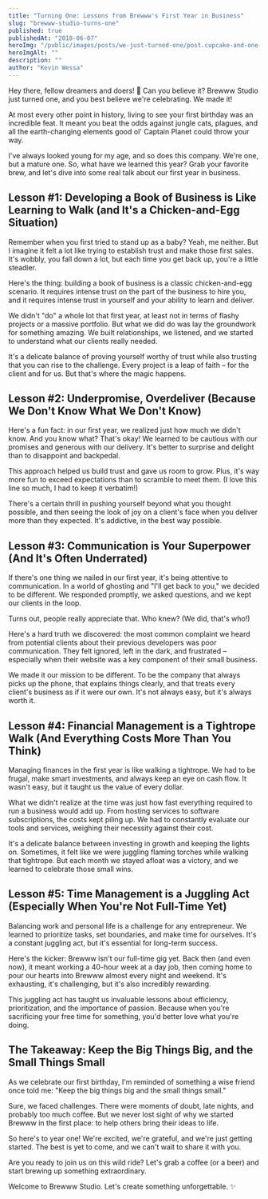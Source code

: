 ```yaml
---
title: "Turning One: Lessons from Brewww's First Year in Business"
slug: "brewww-studio-turns-one"
published: true
publishedAt: "2018-06-07"
heroImg: "/public/images/posts/we-just-turned-one/post.cupcake-and-one-candle.jpeg"
heroImgAlt: ""
description: ""
author: "Kevin Wessa"
---
```


Hey there, fellow dreamers and doers! 👋 Can you believe it? Brewww Studio just turned one, and you best believe we're celebrating. We made it!

At most every other point in history, living to see your first birthday was an incredible feat. It meant you beat the odds against jungle cats, plagues, and all the earth-changing elements good ol' Captain Planet could throw your way.

I've always looked young for my age, and so does this company. We're one, but a mature one. So, what have we learned this year? Grab your favorite brew, and let's dive into some real talk about our first year in business.

## Lesson #1: Developing a Book of Business is Like Learning to Walk (and It's a Chicken-and-Egg Situation)

Remember when you first tried to stand up as a baby? Yeah, me neither. But I imagine it felt a lot like trying to establish trust and make those first sales. It's wobbly, you fall down a lot, but each time you get back up, you're a little steadier.

Here's the thing: building a book of business is a classic chicken-and-egg scenario. It requires intense trust on the part of the business to hire you, and it requires intense trust in yourself and your ability to learn and deliver.

We didn't "do" a whole lot that first year, at least not in terms of flashy projects or a massive portfolio. But what we did do was lay the groundwork for something amazing. We built relationships, we listened, and we started to understand what our clients really needed.

It's a delicate balance of proving yourself worthy of trust while also trusting that you can rise to the challenge. Every project is a leap of faith – for the client and for us. But that's where the magic happens.

## Lesson #2: Underpromise, Overdeliver (Because We Don't Know What We Don't Know)

Here's a fun fact: in our first year, we realized just how much we didn't know. And you know what? That's okay! We learned to be cautious with our promises and generous with our delivery. It's better to surprise and delight than to disappoint and backpedal.

This approach helped us build trust and gave us room to grow. Plus, it's way more fun to exceed expectations than to scramble to meet them. (I love this line so much, I had to keep it verbatim!)

There's a certain thrill in pushing yourself beyond what you thought possible, and then seeing the look of joy on a client's face when you deliver more than they expected. It's addictive, in the best way possible.

## Lesson #3: Communication is Your Superpower (And It's Often Underrated)

If there's one thing we nailed in our first year, it's being attentive to communication. In a world of ghosting and "I'll get back to you," we decided to be different. We responded promptly, we asked questions, and we kept our clients in the loop.

Turns out, people really appreciate that. Who knew? (We did, that's who!)

Here's a hard truth we discovered: the most common complaint we heard from potential clients about their previous developers was poor communication. They felt ignored, left in the dark, and frustrated – especially when their website was a key component of their small business.

We made it our mission to be different. To be the company that always picks up the phone, that explains things clearly, and that treats every client's business as if it were our own. It's not always easy, but it's always worth it.

## Lesson #4: Financial Management is a Tightrope Walk (And Everything Costs More Than You Think)

Managing finances in the first year is like walking a tightrope. We had to be frugal, make smart investments, and always keep an eye on cash flow. It wasn't easy, but it taught us the value of every dollar.

What we didn't realize at the time was just how fast everything required to run a business would add up. From hosting services to software subscriptions, the costs kept piling up. We had to constantly evaluate our tools and services, weighing their necessity against their cost.

It's a delicate balance between investing in growth and keeping the lights on. Sometimes, it felt like we were juggling flaming torches while walking that tightrope. But each month we stayed afloat was a victory, and we learned to celebrate those small wins.

## Lesson #5: Time Management is a Juggling Act (Especially When You're Not Full-Time Yet)

Balancing work and personal life is a challenge for any entrepreneur. We learned to prioritize tasks, set boundaries, and make time for ourselves. It's a constant juggling act, but it's essential for long-term success.

Here's the kicker: Brewww isn't our full-time gig yet. Back then (and even now), it meant working a 40-hour week at a day job, then coming home to pour our hearts into Brewww almost every night and weekend. It's exhausting, it's challenging, but it's also incredibly rewarding.

This juggling act has taught us invaluable lessons about efficiency, prioritization, and the importance of passion. Because when you're sacrificing your free time for something, you'd better love what you're doing.

## The Takeaway: Keep the Big Things Big, and the Small Things Small

As we celebrate our first birthday, I'm reminded of something a wise friend once told me: "Keep the big things big and the small things small."

Sure, we faced challenges. There were moments of doubt, late nights, and probably too much coffee. But we never lost sight of why we started Brewww in the first place: to help others bring their ideas to life.

So here's to year one! We're excited, we're grateful, and we're just getting started. The best is yet to come, and we can't wait to share it with you.

Are you ready to join us on this wild ride? Let's grab a coffee (or a beer) and start brewing up something extraordinary.

Welcome to Brewww Studio. Let's create something unforgettable. ✨
